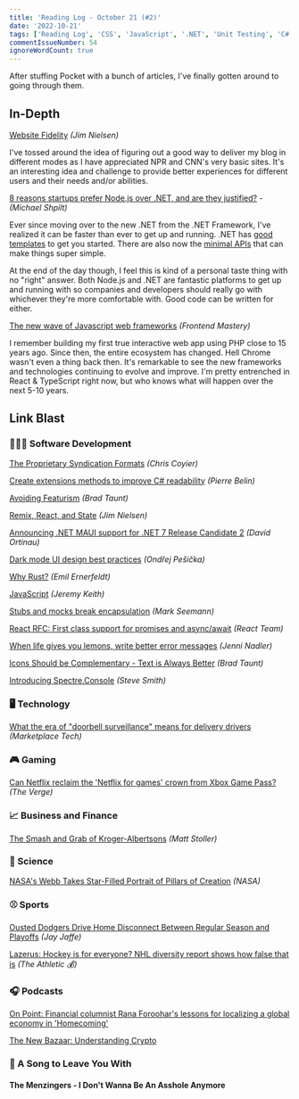 ```yaml
---
title: 'Reading Log - October 21 (#2)'
date: '2022-10-21'
tags: ['Reading Log', 'CSS', 'JavaScript', '.NET', 'Unit Testing', 'C#', 'JWST', 'Space', 'React', 'Netflix']
commentIssueNumber: 54
ignoreWordCount: true
---
```


After stuffing Pocket with a bunch of articles, I've finally gotten around to going through them.

## In-Depth

[Website Fidelity](https://blog.jim-nielsen.com/2022/website-fidelity/) *(Jim Nielsen)*

I've tossed around the idea of figuring out a good way to deliver my blog in different modes as I have appreciated NPR and CNN's very basic sites. It's an interesting idea and challenge to provide better experiences for different users and their needs and/or abilities.

[8 reasons startups prefer Node.js over .NET, and are they justified?](https://michaelscodingspot.com/node-js-vs-dotnet/) - *(Michael Shpilt)*

Ever since moving over to the new .NET from the .NET Framework, I've realized it can be faster than ever to get up and running. .NET has [good templates](https://learn.microsoft.com/en-us/dotnet/core/tools/dotnet-new-sdk-templates) to get you started. There are also now the [minimal APIs](https://learn.microsoft.com/en-us/aspnet/core/fundamentals/minimal-apis?view=aspnetcore-6.0) that can make things super simple.

At the end of the day though, I feel this is kind of a personal taste thing with no "right" answer. Both Node.js and .NET are fantastic platforms to get up and running with so companies and developers should really go with whichever they're more comfortable with. Good code can be written for either.

[The new wave of Javascript web frameworks](https://frontendmastery.com/posts/the-new-wave-of-javascript-web-frameworks/) *(Frontend Mastery)*

I remember building my first true interactive web app using PHP close to 15 years ago. Since then, the entire ecosystem has changed. Hell Chrome wasn't even a thing back then. It's remarkable to see the new frameworks and technologies continuing to evolve and improve. I'm pretty entrenched in React & TypeScript right now, but who knows what will happen over the next 5-10 years.

## Link Blast

<h3 className="text">👨🏼‍💻 Software Development</h3>

[The Proprietary Syndication Formats](https://chriscoyier.net/2022/10/17/the-proprietary-syndication-formats/) *(Chris Coyier)*

[Create extensions methods to improve C# readability](https://goatreview.com/create-extensions-methods-to-improve-csharp-readability/) *(Pierre Belin)*

[Avoiding Featurism](https://tdarb.org/blog/avoid-featurism.html) *(Brad Taunt)*

[Remix, React, and State](https://blog.jim-nielsen.com/2022/remix-react-and-state/) *(Jim Nielsen)*

[Announcing .NET MAUI support for .NET 7 Release Candidate 2](https://devblogs.microsoft.com/dotnet/dotnet-maui-rc2/) *(David Ortinau)*

[Dark mode UI design best practices](https://atmos.style/blog/dark-mode-ui-best-practices) *(Ondřej Pešička)*

[Why Rust?](https://www.rerun.io/blog/why-rust) *(Emil Ernerfeldt)*

[JavaScript](https://adactio.com/journal/19531) *(Jeremy Keith)*

[Stubs and mocks break encapsulation](https://blog.ploeh.dk/2022/10/17/stubs-and-mocks-break-encapsulation/) *(Mark Seemann)*

[React RFC: First class support for promises and async/await](https://github.com/reactjs/rfcs/pull/229) *(React Team)*

[When life gives you lemons, write better error messages](https://wix-ux.com/when-life-gives-you-lemons-write-better-error-messages-46c5223e1a2f) *(Jenni Nadler)*

[Icons Should be Complementary - Text is Always Better](https://tdarb.org/blog/use-text-not-icons.html) *(Brad Taunt)*

[Introducing Spectre.Console](https://ardalis.com/introducing-spectre-console/) *(Steve Smith)*

<h3 className="text">🖥 Technology</h3>

[What the era of "doorbell surveillance" means for delivery drivers](https://www.marketplace.org/shows/marketplace-tech/doorbell-surveillance-delivery-drivers-privacy/) *(Marketplace Tech)*

<h3 className="text">🎮 Gaming</h3>

[Can Netflix reclaim the 'Netflix for games' crown from Xbox Game Pass?](https://www.theverge.com/2022/10/19/23413518/netflix-cloud-gaming-streaming-games-xbox-game-pass-google-stadia) *(The Verge)*

<h3 className="text">📈 Business and Finance</h3>

[The Smash and Grab of Kroger-Albertsons](https://mattstoller.substack.com/p/the-smash-and-grab-of-kroger-albertsons) *(Matt Stoller)*

<h3 className="text">🔬 Science</h3>

[NASA's Webb Takes Star-Filled Portrait of Pillars of Creation](https://www.nasa.gov/feature/goddard/2022/nasa-s-webb-takes-star-filled-portrait-of-pillars-of-creation/) *(NASA)*

<h3 className="text">⚾ Sports</h3>

[Ousted Dodgers Drive Home Disconnect Between Regular Season and Playoffs](https://blogs.fangraphs.com/ousted-dodgers-drive-home-disconnect-between-regular-season-and-playoffs/) *(Jay Jaffe)*

[Lazerus: Hockey is for everyone? NHL diversity report shows how false that is](https://theathletic.com/3707104/2022/10/18/nhl-diversity-report) *(The Athletic 💰)*

<h3 className="text">🎧 Podcasts</h3>

[On Point: Financial columnist Rana Foroohar's lessons for localizing a global economy in 'Homecoming'](https://www.wbur.org/onpoint/2022/10/18/columnist-rana-foroohars-lessons-for-localizing-a-global-economy-in-homecoming)

[The New Bazaar: Understanding Crypto](https://shows.acast.com/the-new-bazaar/episodes/understanding-crypto)

<h3 className="text">🎵 A Song to Leave You With</h3>

#### The Menzingers - I Don't Wanna Be An Asshole Anymore

<YouTubeEmbed
    id="TQBG7wAVWAA"
    title="The Menzingers - I Don't Wanna Be An Asshole Anymore"
/>
